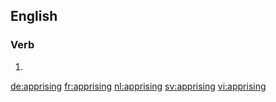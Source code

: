 ==English==

===Verb===
{{head|en|present participle}}

# {{present participle of|apprise|lang=en}}

[[de:apprising]]
[[fr:apprising]]
[[nl:apprising]]
[[sv:apprising]]
[[vi:apprising]]